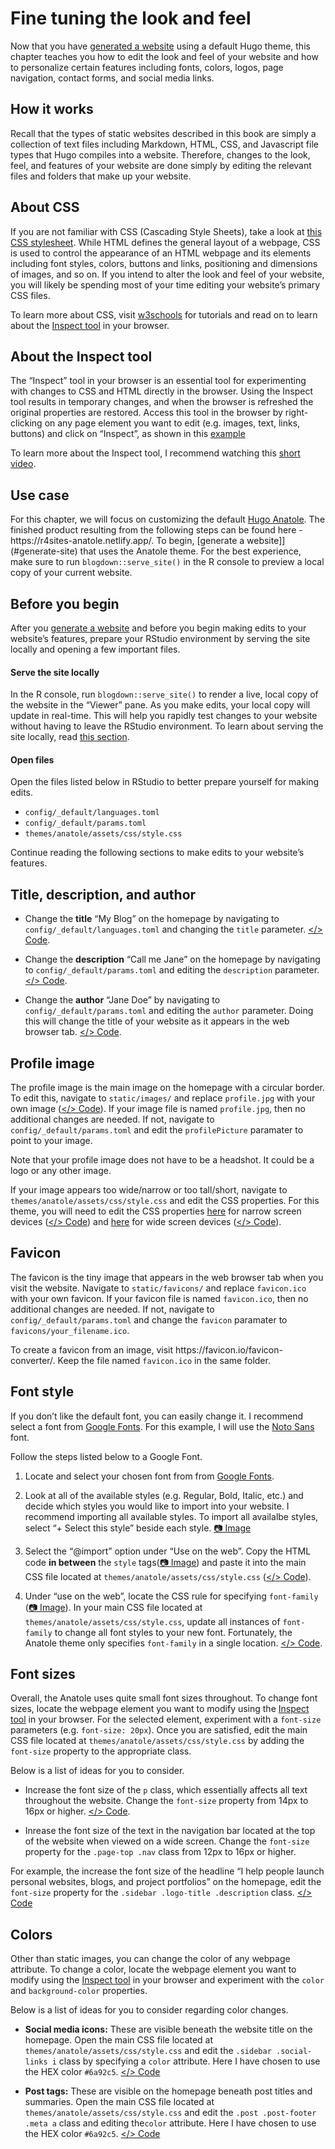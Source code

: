 # Fine tuning the look and feel {#fine-tune}

Now that you have [generated a website](#generate) using a default Hugo theme, this chapter teaches you how to edit the look and feel of your website and how to personalize certain features including fonts, colors, logos, page navigation, contact forms, and social media links.

## How it works

Recall that the types of static websites described in this book are simply a collection of text files including Markdown, HTML, CSS, and Javascript file types that Hugo compiles into a website. Therefore, changes to the look, feel, and features of your website are done simply by editing the relevant files and folders that make up your website.

## About CSS

If you are not familiar with CSS (Cascading Style Sheets), take a look at [this CSS stylesheet](https://github.com/dannymorris/r4sites-demo-anatole/blob/master/themes/anatole/assets/css/style.css). While HTML defines the general layout of a webpage, CSS is used to control the appearance of an HTML webpage and its elements including font styles, colors, buttons and links, positioning and dimensions of images, and so on. If you intend to alter the look and feel of your website, you will likely be spending most of your time editing your website's primary CSS files.

To learn more about CSS, visit [w3schools](https://www.w3schools.com/css/) for tutorials and read on to learn about the [Inspect tool](#inspect-tool) in your browser.

## About the Inspect tool {#inspect-tool}

The "Inspect" tool in your browser is an essential tool for experimenting with changes to CSS and HTML directly in the browser. Using the Inspect tool results in temporary changes, and when the browser is refreshed the original properties are restored. Access this tool in the browser by right-clicking on any page element you want to edit (e.g. images, text, links, buttons) and click on "Inspect", as shown in this [example](https://i.imgur.com/0h0H4VW.png)

To learn more about the Inspect tool, I recommend watching this [short video](https://www.youtube.com/watch?v=1l4xz1QQhew).

## Use case

For this chapter, we will focus on customizing the default [Hugo Anatole](https://themes.gohugo.io/anatole/). The finished product resulting from the following steps can be found here - https://r4sites-anatole.netlify.app/. To begin, [generate a website]](#generate-site) that uses the Anatole theme. For the best experience, make sure to run `blogdown::serve_site()` in the R console to preview a local copy of your current website.

## Before you begin

After you [generate a website](#generate) and before you begin making edits to your website's features, prepare your RStudio environment by serving the site locally and opening a few important files.

#### Serve the site locally {-}

In the R console, run `blogdown::serve_site()` to render a live, local copy of the website in the "Viewer" pane. As you make edits, your local copy will update in real-time. This will help you rapidly test changes to your website without having to leave the RStudio environment. To learn about serving the site locally, read [this section](#serve-site).

#### Open files {-}

Open the files listed below in RStudio to better prepare yourself for making edits.

- `config/_default/languages.toml` 
- `config/_default/params.toml` 
- `themes/anatole/assets/css/style.css`

Continue reading the following sections to make edits to your website's features.

## Title, description, and author

- Change the **title** "My Blog" on the homepage by navigating to `config/_default/languages.toml` and changing the `title` parameter. [</> Code]().

- Change the **description** "Call me Jane" on the homepage by navigating to `config/_default/params.toml` and editing the `description` parameter. [</> Code]().

- Change the **author** "Jane Doe" by navigating to `config/_default/params.toml` and editing the `author` parameter. Doing this will change the title of your website as it appears in the web browser tab. [</> Code]().

## Profile image

The profile image is the main image on the homepage with a circular border. To edit this, navigate to `static/images/` and replace `profile.jpg` with your own image ([</> Code]()). If your image file is named `profile.jpg`, then no additional changes are needed. If not, navigate to `config/_default/params.toml` and edit the `profilePicture` paramater to point to your image.

Note that your profile image does not have to be a headshot. It could be a logo or any other image.

If your image appears too wide/narrow or too tall/short, navigate to `themes/anatole/assets/css/style.css` and edit the CSS properties. For this theme, you will need to edit the CSS properties [here](#L901-L904) for narrow screen devices ([</> Code]()) and [here](#L291-L295) for wide screen devices ([</> Code]()).

## Favicon {#favicon}

The favicon is the tiny image that appears in the web browser tab when you visit the website. Navigate to `static/favicons/` and replace `favicon.ico` with your own favicon. If your favicon file is named `favicon.ico`, then no additional changes are needed. If not, navigate to `config/_default/params.toml` and change the `favicon` paramater to `favicons/your_filename.ico`.

To create a favicon from an image, visit https://favicon.io/favicon-converter/. Keep the file named `favicon.ico` in the same folder.

## Font style

If you don't like the default font, you can easily change it. I recommend select a font from [Google Fonts](https://fonts.google.com/). For this example, I will use the [Noto Sans](https://fonts.google.com/specimen/Noto+Sans?query=noto+sans) font.

Follow the steps listed below to a Google Font.

1. Locate and select your chosen font from from [Google Fonts](https://fonts.google.com/).

2. Look at all of the available styles (e.g. Regular, Bold, Italic, etc.) and decide which styles you would like to import into your website. I recommend importing all available styles. To import all availalbe styles, select "+ Select this style" beside each style. [📷 Image](https://i.imgur.com/ZEopFOB.png)

3. Select the "\@import" option under "Use on the web". Copy the HTML code **in between** the `style` tags([📷 Image](https://i.imgur.com/GE1L643.png)) and paste it into the main CSS file located at `themes/anatole/assets/css/style.css` ([</> Code](https://github.com/dannymorris/r4sites-anatole-custom/blob/master/themes/anatole/assets/css/style.css#L3)).

4. Under "use on the web", locate the CSS rule for specifying `font-family` ([📷 Image](https://i.imgur.com/0Nfmgdw.png)). In your main CSS file located at `themes/anatole/assets/css/style.css`, update all instances of `font-family` to change all font styles to your new font. Fortunately, the Anatole theme only specifies `font-family` in a single location. [</> Code](https://github.com/dannymorris/r4sites-anatole-custom/blob/master/themes/anatole/assets/css/style.css#L46).

## Font sizes

Overall, the Anatole uses quite small font sizes throughout. To change font sizes, locate the webpage element you want to modify using the [Inspect tool](#inspect-tool) in your browser. For the selected element, experiment with a `font-size` parameters (e.g. `font-size: 20px`). Once you are satisfied, edit the main CSS file located at `themes/anatole/assets/css/style.css` by adding the `font-size` property to the appropriate class.

Below is a list of ideas for you to consider.

- Increase the font size of the `p` class, which essentially affects all text throughout the website. Change the `font-size` property from 14px to 16px or higher. [</> Code](https://github.com/dannymorris/r4sites-anatole-custom/blob/master/themes/anatole/assets/css/style.css#L55-59). 

- Inrease the font size of the text in the navigation bar located at the top of the website when viewed on a wide screen. Change the `font-size` property for the `.page-top .nav` class from 12px to 16px or higher.

For example, the increase the font size of the headline "I help people launch personal websites, blogs, and project portfolios" on the homepage, edit the `font-size` property for the `.sidebar .logo-title .description` class. [</> Code](https://github.com/dannymorris/r4sites-anatole-custom/blob/master/themes/anatole/assets/css/style.css#L46)

## Colors

Other than static images, you can change the color of any webpage attribute. To change a color, locate the webpage element you want to modify using the [Inspect tool](#inspect-tool) in your browser and experiment with the `color` and `background-color` properties. 

Below is a list of ideas for you to consider regarding color changes.

- **Social media icons:** These are visible beneath the website title on the homepage. Open the main CSS file located at `themes/anatole/assets/css/style.css` and edit the `.sidebar .social-links i` class by specifying a `color` attribute. Here I have chosen to use the HEX color `#6a92c5`. [</> Code](https://github.com/dannymorris/r4sites-anatole-custom/blob/master/themes/anatole/assets/css/style.css#L322-325)

- **Post tags:** These are visible on the homepage beneath post titles and summaries. Open the main CSS file located at `themes/anatole/assets/css/style.css` and edit the `.post .post-footer .meta a` class and editing the`color` attribute. Here I have chosen to use the HEX color `#6a92c5`. [</> Code](https://github.com/dannymorris/r4sites-anatole-custom/blob/master/themes/anatole/assets/css/style.css#L479-482)

